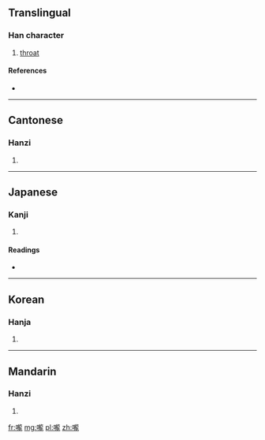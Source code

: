 {{also|咙}}
==Translingual==

===Han character===
{{Han char|rn=30|rad=口|as=16|sn=19|four=6101<sub>1</sub>|canj=口卜月心 (RYBP)}}

# [[throat]]

====References====
* {{Han ref|kx=0213.230|dkj=04550|dj=0436.040|hdz=10703.110|uh=56A8|ud=22184|bh=C456|bd=50262}}

----

==Cantonese==

===Hanzi===
{{yue-hanzi|jyut=|y=lung4|sim=咙}}

# {{defn|Cantonese|sort=口16}}

----

==Japanese==

===Kanji===
{{ja-kanji|grade=|rs=口16}}

# {{defn|Japanese|sort=口16}}

====Readings====
* {{ja-readings|on=[[ろう]] (rō), [[る]] (ru)|kun=[[のど]] (nodo)}}

----

==Korean==

===Hanja===
{{ko-hanja|hangeul=롱|rv=rong|mr=rong}}

# {{defn|Korean|sort=口16}}

----

==Mandarin==

===Hanzi===
{{cmn-hanzi|sim=咙|pin=[[lóng]] ([[long2]])|wg=lung<sup>2</sup>}}

# {{defn|Mandarin|sort=口16}}

[[fr:嚨]]
[[mg:嚨]]
[[pl:嚨]]
[[zh:嚨]]